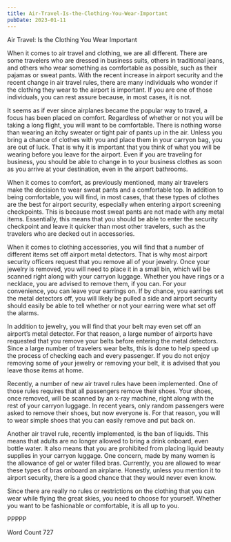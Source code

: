 ```yaml
---
title: Air-Travel-Is-the-Clothing-You-Wear-Important
pubDate: 2023-01-11
---
```


Air Travel:  Is the Clothing You Wear Important

When it comes to air travel and clothing, we are all different.  There are some travelers who are dressed in business suits, others in traditional jeans, and others who wear something as comfortable as possible, such as their pajamas or sweat pants.  With the recent increase in airport security and the recent change in air travel rules, there are many individuals who wonder if the clothing they wear to the airport is important.  If you are one of those individuals, you can rest assure because, in most cases, it is not.

It seems as if ever since airplanes became the popular way to travel, a focus has been placed on comfort. Regardless of whether or not you will be taking a long flight, you will want to be comfortable. There is nothing worse than wearing an itchy sweater or tight pair of pants up in the air. Unless you bring a chance of clothes with you and place them in your carryon bag, you are out of luck. That is why it is important that you think of what you will be wearing before you leave for the airport.  Even if you are traveling for business, you should be able to change in to your business clothes as soon as you arrive at your destination, even in the airport bathrooms.  

When it comes to comfort, as previously mentioned, many air travelers make the decision to wear sweat pants and a comfortable top.  In addition to being comfortable, you will find, in most cases, that these types of clothes are the best for airport security, especially when entering airport screening checkpoints. This is because most sweat pants are not made with any metal items.  Essentially, this means that you should be able to enter the security checkpoint and leave it quicker than most other travelers, such as the travelers who are decked out in accessories.

When it comes to clothing accessories, you will find that a number of different items set off airport metal detectors. That is why most airport security officers request that you remove all of your jewelry.  Once your jewelry is removed, you will need to place it in a small bin, which will be scanned right along with your carryon luggage.  Whether you have rings or a necklace, you are advised to remove them, if you can.  For your convenience, you can leave your earrings on.  If by chance, you earrings set the metal detectors off, you will likely be pulled a side and airport security should easily be able to tell whether or not your earring were what set off the alarms. 

In addition to jewelry, you will find that your belt may even set off an airport’s metal detector. For that reason, a large number of airports have requested that you remove your belts before entering the metal detectors.  Since a large number of travelers wear belts, this is done to help speed up the process of checking each and every passenger. If you do not enjoy removing some of your jewelry or removing your belt, it is advised that you leave those items at home.  

Recently, a number of new air travel rules have been implemented. One of those rules requires that all passengers remove their shoes.  Your shoes, once removed, will be scanned by an x-ray machine, right along with the rest of your carryon luggage.  In recent years, only random passengers were asked to remove their shoes, but now everyone is. For that reason, you will to wear simple shoes that you can easily remove and put back on.

Another air travel rule, recently implemented, is the ban of liquids.  This means that adults are no longer allowed to bring a drink onboard, even bottle water.  It also means that you are prohibited from placing liquid beauty supplies in your carryon luggage.  One concern, made by many women is the allowance of gel or water filled bras. Currently, you are allowed to wear these types of bras onboard an airplane.  Honestly, unless you mention it to airport security, there is a good chance that they would never even know.

Since there are really no rules or restrictions on the clothing that you can wear while flying the great skies, you need to choose for yourself. Whether you want to be fashionable or comfortable, it is all up to you.  

PPPPP

Word Count 727